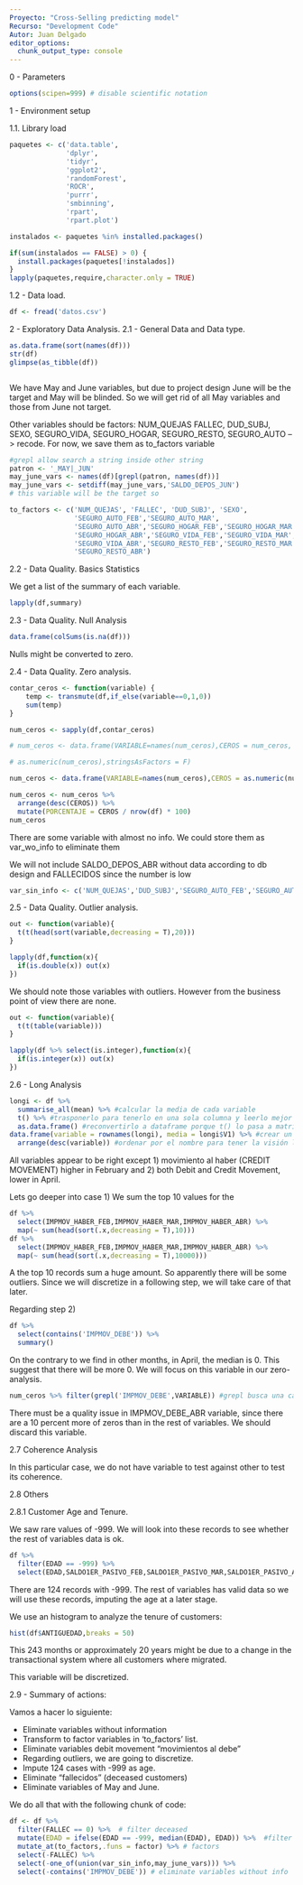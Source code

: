 ```yaml
---
Proyecto: "Cross-Selling predicting model"
Recurso: "Development Code"
Autor: Juan Delgado
editor_options: 
  chunk_output_type: console
---
```


0 - Parameters

```r

options(scipen=999) # disable scientific notation

```

1 -  Environment setup 

1.1. Library load

```r
paquetes <- c('data.table',
              'dplyr',
              'tidyr',
              'ggplot2',
              'randomForest',
              'ROCR',
              'purrr',
              'smbinning',
              'rpart',
              'rpart.plot')

instalados <- paquetes %in% installed.packages()

if(sum(instalados == FALSE) > 0) {
  install.packages(paquetes[!instalados])
}
lapply(paquetes,require,character.only = TRUE)

```

1.2 - Data load.

```r

df <- fread('datos.csv')


```

2 - Exploratory Data Analysis.
2.1 - General Data and Data type.

```r

as.data.frame(sort(names(df)))
str(df)
glimpse(as_tibble(df))



```

We have May and June variables, but due to project design June will be the target and May will be blinded. So we will get rid of all May variables and those from June not target.

Other variables should be factors: NUM_QUEJAS FALLEC, DUD_SUBJ, SEXO, SEGURO_VIDA, SEGURO_HOGAR, SEGURO_RESTO, SEGURO_AUTO --> recode. For now, we save them as to_factors variable

```r

#grepl allow search a string inside other string
patron <- '_MAY|_JUN'
may_june_vars <- names(df)[grepl(patron, names(df))]
may_june_vars <- setdiff(may_june_vars,'SALDO_DEPOS_JUN')
# this variable will be the target so 
```

```r

to_factors <- c('NUM_QUEJAS', 'FALLEC', 'DUD_SUBJ', 'SEXO', 
                'SEGURO_AUTO_FEB','SEGURO_AUTO_MAR', 
                'SEGURO_AUTO_ABR','SEGURO_HOGAR_FEB','SEGURO_HOGAR_MAR', 
                'SEGURO_HOGAR_ABR','SEGURO_VIDA_FEB','SEGURO_VIDA_MAR', 
                'SEGURO_VIDA_ABR','SEGURO_RESTO_FEB','SEGURO_RESTO_MAR', 
                'SEGURO_RESTO_ABR')

```

2.2 - Data Quality. Basics Statistics

We get a list of the summary of each variable.
```r

lapply(df,summary)

```


2.3 - Data Quality. Null Analysis

```r

data.frame(colSums(is.na(df)))

```
Nulls might be converted to zero.

2.4 - Data Quality. Zero analysis.


```r

contar_ceros <- function(variable) {
    temp <- transmute(df,if_else(variable==0,1,0))
    sum(temp)
}

num_ceros <- sapply(df,contar_ceros)

# num_ceros <- data.frame(VARIABLE=names(num_ceros),CEROS = num_ceros, stringAsFactors = F) 

# as.numeric(num_ceros),stringsAsFactors = F)

num_ceros <- data.frame(VARIABLE=names(num_ceros),CEROS = as.numeric(num_ceros),stringsAsFactors = F)

num_ceros <- num_ceros %>%
  arrange(desc(CEROS)) %>%
  mutate(PORCENTAJE = CEROS / nrow(df) * 100)
num_ceros


```


There are some variable with almost no info. We could store them as var_wo_info to eliminate them

We will not include SALDO_DEPOS_ABR without data according to db design and FALLECIDOS since the number is low


```r

var_sin_info <- c('NUM_QUEJAS','DUD_SUBJ','SEGURO_AUTO_FEB','SEGURO_AUTO_MAR','SEGURO_AUTO_ABR')

```


2.5 - Data Quality. Outlier analysis.


```r
out <- function(variable){
  t(t(head(sort(variable,decreasing = T),20))) 
}

lapply(df,function(x){
  if(is.double(x)) out(x)
})
```

We should note those variables with outliers. However from the business point of view there are none.


```r

out <- function(variable){
  t(t(table(variable))) 
}

lapply(df %>% select(is.integer),function(x){
  if(is.integer(x)) out(x)
})


```


2.6 - Long Analysis

```r
longi <- df %>% 
  summarise_all(mean) %>% #calcular la media de cada variable
  t() %>% #trasponerlo para tenerlo en una sola columna y leerlo mejor
  as.data.frame() #reconvertirlo a dataframe porque t() lo pasa a matriz
data.frame(variable = rownames(longi), media = longi$V1) %>% #crear un nuevo dataframe para poder ordenar por el nombre
  arrange(desc(variable)) #ordenar por el nombre para tener la visión longitudinal
```

All variables appear to be right except 1) movimiento al haber (CREDIT MOVEMENT) higher in February and 2) both Debit and Credit Movement, lower in April.

Lets go deeper into case 1)
We sum the top 10 values for the 
```r
df %>% 
  select(IMPMOV_HABER_FEB,IMPMOV_HABER_MAR,IMPMOV_HABER_ABR) %>% 
  map(~ sum(head(sort(.x,decreasing = T),10)))
df %>% 
  select(IMPMOV_HABER_FEB,IMPMOV_HABER_MAR,IMPMOV_HABER_ABR) %>% 
  map(~ sum(head(sort(.x,decreasing = T),10000)))
```

A the top 10 records sum a huge amount. So apparently there will be some outliers. Since we will discretize in a following step, we will take care of that later.

Regarding step 2)
```r
df %>% 
  select(contains('IMPMOV_DEBE')) %>% 
  summary()
```
On the contrary to we find in other months, in April, the median is 0. This suggest that there will be more 0. We will focus on this variable in our zero-analysis.

```r
num_ceros %>% filter(grepl('IMPMOV_DEBE',VARIABLE)) #grepl busca una cadena en una variable y devuelve un vector lógico que filter usa para quedarse con las que ha encontrado
```

There must be a quality issue in IMPMOV_DEBE_ABR variable, since there are a 10 percent more of zeros than in the rest of variables. We should discard this variable.

2.7 Coherence Analysis

In this particular case, we do not have variable to test against other to test its coherence.

2.8 Others

2.8.1 Customer Age and Tenure.

We saw rare values of -999. We will look into these records to see whether the rest of variables data is ok.

```r
df %>% 
  filter(EDAD == -999) %>%
  select(EDAD,SALDO1ER_PASIVO_FEB,SALDO1ER_PASIVO_MAR,SALDO1ER_PASIVO_ABR) 
```
There are 124 records with -999. The rest of variables has valid data so we will use these records, imputing the age at a later stage.

We use an histogram to analyze the tenure of customers:
```r
hist(df$ANTIGUEDAD,breaks = 50)
```
This 243 months or approximately 20 years might be due to a change in the transactional system where all customers where migrated.

This variable will be discretized.

2.9 - Summary of actions:

Vamos a hacer lo siguiente:

- Eliminate variables without information
- Transform to factor variables in  'to_factors' list.
- Eliminate variables debit movement "movimientos al debe"
- Regarding outliers, we are going to discretize.
- Impute 124 cases with -999 as age.
- Eliminate "fallecidos" (deceased customers)
- Eliminate variables of May and June.

We do all that with the following chunk of code:


```r
df <- df %>%
  filter(FALLEC == 0) %>%  # filter deceased
  mutate(EDAD = ifelse(EDAD == -999, median(EDAD), EDAD)) %>%  #filter age
  mutate_at(to_factors,.funs = factor) %>% # factors
  select(-FALLEC) %>% 
  select(-one_of(union(var_sin_info,may_june_vars))) %>% 
  select(-contains('IMPMOV_DEBE')) # eliminate variables without info
```



